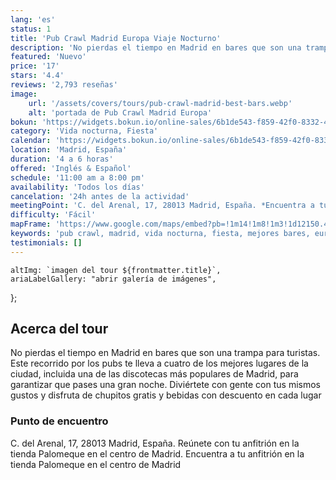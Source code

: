 ```yaml
---
lang: 'es'
status: 1
title: 'Pub Crawl Madrid Europa Viaje Nocturno'
description: 'No pierdas el tiempo en Madrid en bares que son una trampa para turistas. Este recorrido por los pubs te lleva a cuatro de los mejores lugares de la ciudad.'
featured: 'Nuevo'
price: '17'
stars: '4.4'
reviews: '2,793 reseñas'
image:
    url: '/assets/covers/tours/pub-crawl-madrid-best-bars.webp'
    alt: 'portada de Pub Crawl Madrid Europa'
bokun: 'https://widgets.bokun.io/online-sales/6b1de543-f859-42f0-8332-446d14d349f4/experience/544197?partialView=1'
category: 'Vida nocturna, Fiesta'
calendar: 'https://widgets.bokun.io/online-sales/6b1de543-f859-42f0-8332-446d14d349f4/experience-calendar/544197'
location: 'Madrid, España'
duration: '4 a 6 horas'
offered: 'Inglés & Español'
schedule: '11:00 am a 8:00 pm'
availability: 'Todos los días'
cancelation: '24h antes de la actividad'
meetingPoint: 'C. del Arenal, 17, 28013 Madrid, España. *Encuentra a tu anfitrión en la tienda Palomeque'
difficulty: 'Fácil'
mapFrame: 'https://www.google.com/maps/embed?pb=!1m14!1m8!1m3!1d12150.455304505642!2d-3.707718!3d40.417405!3m2!1i1024!2i768!4f13.1!3m3!1m2!1s0xd42287eac0b589d%3A0x703b27a596d13107!2sC.%20del%20Arenal%2C%2017%2C%20Centro%2C%2028013%20Madrid%2C%20Espa%C3%B1a!5e0!3m2!1ses-419!2sus!4v1709230299708!5m2!1ses-419!2sus'
keywords: 'pub crawl, madrid, vida nocturna, fiesta, mejores bares, europa, viaje nocturno'
testimonials: []
---
```




    altImg: `imagen del tour ${frontmatter.title}`,
    ariaLabelGallery: "abrir galería de imágenes",
};

<SliderGallery 
    client:load 
    images={arrayImages} 
    accessibility={accessibility}
/>

<h2 class="text-3xl md:text-4xl font-extrabold mb-4 text-red-700"> Acerca del tour</h2>

<p class="text-lg text-justify my-5"> No pierdas el tiempo en Madrid en bares que son una trampa para turistas. Este recorrido por los pubs te 
lleva a cuatro de los mejores lugares de la ciudad, incluida una de las discotecas más populares de Madrid, para garantizar que pases una gran noche. 
Diviértete con gente con tus mismos gustos y disfruta de chupitos gratis y bebidas con descuento en cada lugar</p>

<h3 class="text-2xl md:text-3xl font-bold text-sky-800"> Punto de encuentro</h3>

<p class="text-lg text-justify my-5"> C. del Arenal, 17, 28013 Madrid, España. Reúnete con tu anfitrión en la tienda Palomeque en el centro de Madrid.
Encuentra a tu anfitrión en la tienda Palomeque en el centro de Madrid </p>

